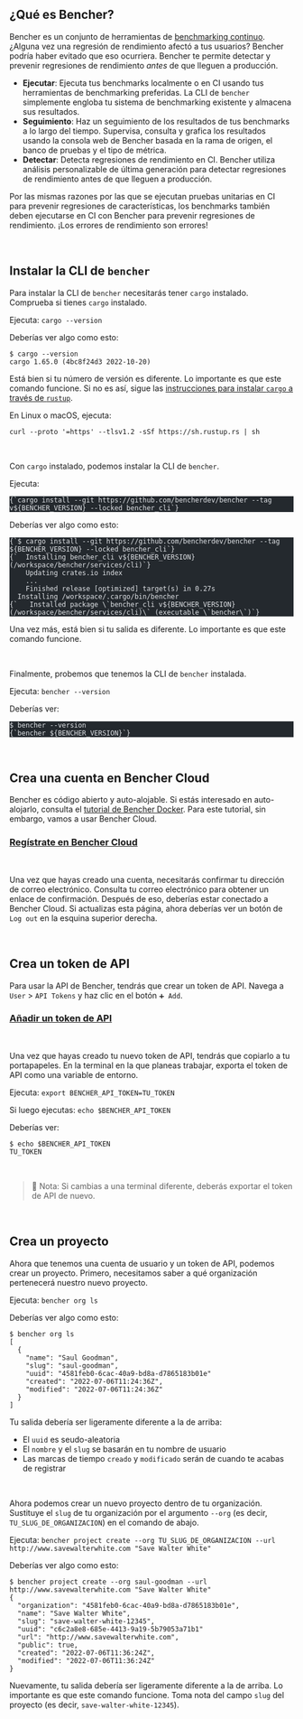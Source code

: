 
## ¿Qué es Bencher?

Bencher es un conjunto de herramientas de [benchmarking continuo](/docs/es/explanation/continuous-benchmarking).
¿Alguna vez una regresión de rendimiento afectó a tus usuarios?
Bencher podría haber evitado que eso ocurriera.
Bencher te permite detectar y prevenir regresiones de rendimiento _antes_ de que lleguen a producción.

- **Ejecutar**: Ejecuta tus benchmarks localmente o en CI usando tus herramientas de benchmarking preferidas. La CLI de `bencher` simplemente engloba tu sistema de benchmarking existente y almacena sus resultados.
- **Seguimiento**: Haz un seguimiento de los resultados de tus benchmarks a lo largo del tiempo. Supervisa, consulta y grafica los resultados usando la consola web de Bencher basada en la rama de origen, el banco de pruebas y el tipo de métrica.
- **Detectar**: Detecta regresiones de rendimiento en CI. Bencher utiliza análisis personalizable de última generación para detectar regresiones de rendimiento antes de que lleguen a producción.

Por las mismas razones por las que se ejecutan pruebas unitarias en CI para prevenir regresiones de características, los benchmarks también deben ejecutarse en CI con Bencher para prevenir regresiones de rendimiento. ¡Los errores de rendimiento son errores!

<br />

## Instalar la CLI de `bencher`

Para instalar la CLI de `bencher` necesitarás tener `cargo` instalado. Comprueba si tienes `cargo` instalado.

Ejecuta: `cargo --version`

Deberías ver algo como esto:

```
$ cargo --version
cargo 1.65.0 (4bc8f24d3 2022-10-20)
```

Está bien si tu número de versión es diferente. Lo importante es que este comando funcione.
Si no es así, sigue las [instrucciones para instalar `cargo` a través de `rustup`](https://rustup.rs/).

En Linux o macOS, ejecuta:

```
curl --proto '=https' --tlsv1.2 -sSf https://sh.rustup.rs | sh
```

<br />

Con `cargo` instalado, podemos instalar la CLI de `bencher`.

Ejecuta:

<pre class="astro-code github-dark" style="background-color: rgb(36, 41, 46); overflow-x: auto; --darkreader-inline-bgcolor: #1d2125;" tabindex="0" data-darkreader-inline-bgcolor=""><code><span class="line"><span style="color: rgb(225, 228, 232); --darkreader-inline-color: #d7d4cf;" data-darkreader-inline-color="">{`cargo install --git https://github.com/bencherdev/bencher --tag v${BENCHER_VERSION} --locked bencher_cli`}</span></span></code></pre>

Deberías ver algo como esto:

<pre class="astro-code github-dark" style="background-color: rgb(36, 41, 46); overflow-x: auto; --darkreader-inline-bgcolor: #1d2125;" tabindex="0" data-darkreader-inline-bgcolor=""><code><span class="line"><span style="color: rgb(225, 228, 232); --darkreader-inline-color: #d7d4cf;" data-darkreader-inline-color="">{`$ cargo install --git https://github.com/bencherdev/bencher --tag ${BENCHER_VERSION} --locked bencher_cli`}</span></span>
<span class="line"><span style="color: rgb(225, 228, 232); --darkreader-inline-color: #d7d4cf;" data-darkreader-inline-color="">{`  Installing bencher_cli v${BENCHER_VERSION} (/workspace/bencher/services/cli)`}</span></span>
<span class="line"><span style="color: rgb(225, 228, 232); --darkreader-inline-color: #d7d4cf;" data-darkreader-inline-color="">    Updating crates.io index</span></span>
<span class="line"><span style="color: rgb(225, 228, 232); --darkreader-inline-color: #d7d4cf;" data-darkreader-inline-color="">    ...</span></span>
<span class="line"><span style="color: rgb(225, 228, 232); --darkreader-inline-color: #d7d4cf;" data-darkreader-inline-color="">    Finished release [optimized] target(s) in 0.27s</span></span>
<span class="line"><span style="color: rgb(225, 228, 232); --darkreader-inline-color: #d7d4cf;" data-darkreader-inline-color="">  Installing /workspace/.cargo/bin/bencher</span></span>
<span class="line"><span style="color: rgb(225, 228, 232); --darkreader-inline-color: #d7d4cf;" data-darkreader-inline-color="">{`   Installed package \`bencher_cli v${BENCHER_VERSION} (/workspace/bencher/services/cli)\` (executable \`bencher\`)`}</span></span></code></pre>

Una vez más, está bien si tu salida es diferente. Lo importante es que este comando funcione.

<br />

Finalmente, probemos que tenemos la CLI de `bencher` instalada.

Ejecuta: `bencher --version`

Deberías ver:

<pre class="astro-code github-dark" style="background-color: rgb(36, 41, 46); overflow-x: auto; --darkreader-inline-bgcolor: #1d2125;" tabindex="0" data-darkreader-inline-bgcolor=""><code><span class="line"><span style="color: rgb(225, 228, 232); --darkreader-inline-color: #d7d4cf;" data-darkreader-inline-color="">$ bencher --version</span></span>
<span class="line"><span style="color: rgb(225, 228, 232); --darkreader-inline-color: #d7d4cf;" data-darkreader-inline-color="">{`bencher ${BENCHER_VERSION}`}</span></span></code></pre>

<br />

## Crea una cuenta en Bencher Cloud

Bencher es código abierto y auto-alojable.
Si estás interesado en auto-alojarlo, consulta el [tutorial de Bencher Docker](/docs/es/tutorial/docker).
Para este tutorial, sin embargo, vamos a usar Bencher Cloud.


### <a href="/auth/signup" target="_blank">Regístrate en Bencher Cloud</a>
<br />

Una vez que hayas creado una cuenta, necesitarás confirmar tu dirección de correo electrónico.
Consulta tu correo electrónico para obtener un enlace de confirmación.
Después de eso, deberías estar conectado a Bencher Cloud.
Si actualizas esta página, ahora deberías ver un botón de `Log out` en la esquina superior derecha.

<br />

## Crea un token de API

Para usar la API de Bencher, tendrás que crear un token de API.
Navega a `User` > `API Tokens` y haz clic en el botón `➕ Add`.

### <a href="/auth/signup" target="_blank">Añadir un token de API</a>
<br />

Una vez que hayas creado tu nuevo token de API, tendrás que copiarlo a tu portapapeles.
En la terminal en la que planeas trabajar, exporta el token de API como una variable de entorno.

Ejecuta: `export BENCHER_API_TOKEN=TU_TOKEN`

Si luego ejecutas: `echo $BENCHER_API_TOKEN`

Deberías ver:

```
$ echo $BENCHER_API_TOKEN
TU_TOKEN
```

<br />

> 🐰 Nota: Si cambias a una terminal diferente, deberás exportar el token de API de nuevo.

<br />

## Crea un proyecto

Ahora que tenemos una cuenta de usuario y un token de API, podemos crear un proyecto.
Primero, necesitamos saber a qué organización pertenecerá nuestro nuevo proyecto.

Ejecuta: `bencher org ls`

Deberías ver algo como esto:

```
$ bencher org ls
[
  {
    "name": "Saul Goodman",
    "slug": "saul-goodman",
    "uuid": "4581feb0-6cac-40a9-bd8a-d7865183b01e"
    "created": "2022-07-06T11:24:36Z",
    "modified": "2022-07-06T11:24:36Z"
  }
]
```

Tu salida debería ser ligeramente diferente a la de arriba:
- El `uuid` es seudo-aleatoria
- El `nombre` y el `slug` se basarán en tu nombre de usuario
- Las marcas de tiempo `creado` y `modificado` serán de cuando te acabas de registrar

<br />

Ahora podemos crear un nuevo proyecto dentro de tu organización.
Sustituye el `slug` de tu organización por el argumento `--org` (es decir, `TU_SLUG_DE_ORGANIZACION`) en el comando de abajo.

Ejecuta: `bencher project create --org TU_SLUG_DE_ORGANIZACION --url http://www.savewalterwhite.com "Save Walter White"`

Deberías ver algo como esto:

```
$ bencher project create --org saul-goodman --url http://www.savewalterwhite.com "Save Walter White"
{
  "organization": "4581feb0-6cac-40a9-bd8a-d7865183b01e",
  "name": "Save Walter White",
  "slug": "save-walter-white-12345",
  "uuid": "c6c2a8e8-685e-4413-9a19-5b79053a71b1"
  "url": "http://www.savewalterwhite.com",
  "public": true,
  "created": "2022-07-06T11:36:24Z",
  "modified": "2022-07-06T11:36:24Z"
}
```

Nuevamente, tu salida debería ser ligeramente diferente a la de arriba.
Lo importante es que este comando funcione.
Toma nota del campo `slug` del proyecto (es decir, `save-walter-white-12345`).

<br />